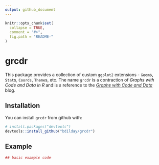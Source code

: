 ```yaml
---
output: github_document
---
```


<!-- README.md is generated from README.Rmd. Please edit that file -->

```r
knitr::opts_chunk$set(
  collapse = TRUE,
  comment = "#>",
  fig.path = "README-"
)
```

# grcdr

This package provides a collection of custom `ggplot2` extensions - `Geom`s, `Stat`s, `Coords`, `Theme`s, etc. The name `grcdr` is a contraction of *Graphs with Code and Data in R* and is a reference to the [*Graphs with Code and Data*](http://graphswithcodeanddata.xyz/) blog. 

## Installation

You can install `grcdr` from github with:

```r
# install.packages("devtools")
devtools::install_github("bdilday/grcdr")
```

## Example


```r
## basic example code
```
